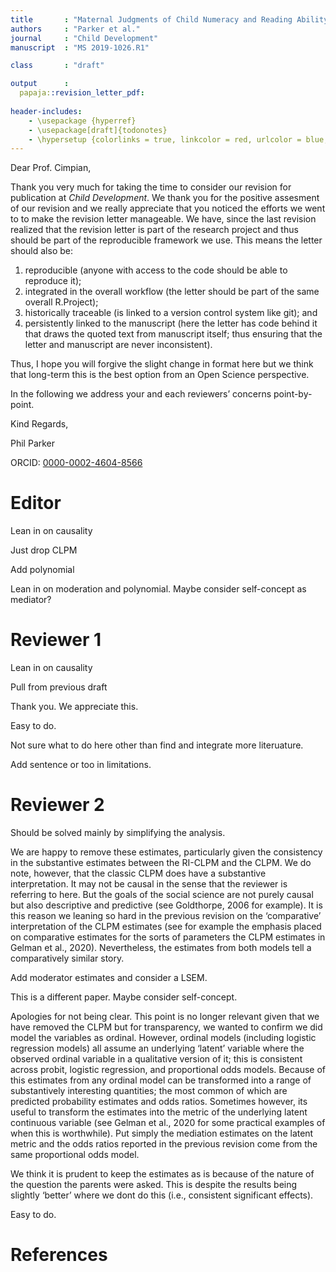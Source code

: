 ```yaml
---
title       : "Maternal Judgments of Child Numeracy and Reading Ability Predict Gains in Academic Achievement and Interest"
authors     : "Parker et al."
journal     : "Child Development"
manuscript  : "MS 2019-1026.R1"

class       : "draft"

output      : 
  papaja::revision_letter_pdf:
        
header-includes:
    - \usepackage {hyperref}
    - \usepackage[draft]{todonotes}
    - \hypersetup {colorlinks = true, linkcolor = red, urlcolor = blue, linktoc=all}
---
```


Dear Prof. Cimpian,

\todo{Revision due: March 15, 2021}

Thank you very much for taking the time to consider our revision for publication at _Child Development_. We thank you for the positive assesment of our revision and we really appreciate that you noticed the efforts we went to to make the revision letter manageable. We have, since the last revision realized that the revision letter is part of the research project and thus should be part of the reproducible framework we use. This means the letter should also be:

1. reproducible (anyone with access to the code should be able to reproduce it);
2. integrated in the overall workflow (the letter should be part of the same overall R.Project);
3. historically traceable (is linked to a version control system like git); and 
4. persistently linked to the manuscript (here the letter has code behind it that draws the quoted text from manuscript itself; thus ensuring that the letter and manuscript are never inconsistent).

Thus, I hope you will forgive the slight change in format here but we think that long-term this is the best option from an Open Science perspective. 

In the following we address your and each reviewers' concerns point-by-point.

Kind Regards,

Phil Parker

ORCID: [0000-0002-4604-8566](https://orcid.org/0000-0002-4604-8566)


\clearpage

\tableofcontents

\clearpage

# Editor 

\RC{First, R1 argues that, in light of your revisions, the theoretical contribution is less clear than it was before. I agree. Please take another pass at the introduction to highlight the distinct contributions of this work}


Lean in on causality

\Assignment{Philip Parker}
\WorkInProgress
\Easy

\RC{Second, R2 recommends that you drop the CLPM models altogether, which has implications for other parts of the paper (e.g., the mediation analysis). I would trust R2's judgment on this one, but I will leave it up to you how to respond. I will probably consult with R2 again when you submit your revision.}

Just drop CLPM

\Assignment{Philip Parker}
\WorkInProgress
\Medium

\RC{Can you estimate whether the *magnitude* of the discrepancy between mothers' judgments and children's achievement matters? Is the relationship between maternal judgments and children's subsequent achievement quasi-linear or does it flatten out or even switch signs as the discrepancy increases? For instance, I can imagine that *moderate* over-estimation predicts longitudinal growth in performance but that the relationship of *extreme* over-estimation with subsequent achievement is either the same or lower than that of moderate over-estimation. I realize that there is a lot of complexity here: Mothers are asked about how the child is progressing, not performing (which is a reason why you switched away from talk of optimism in the first place); the maternal judgments and the achievement measures are on very different scales, so it is difficult to calculate accuracy/discrepancy scores; etc. At the same time, if there's a way to try this, I (and many readers) would find it interesting to understand the shape of the relationship between mothers' judgments and children's achievement. This doesn't have to be the main focus of the paper, obviously, and as long as you're transparent in your reporting, it seems fine to me to make some simplifying assumptions here.}

Add polynomial


\Assignment{Philip Parker}
\WorkInProgress
\Medium

\RC{Does the LSAC dataset contain other variables on the mothers that might provide additional insight into why positive expectations predict higher subsequent achievement? For example, I can imagine mothers' growth/failure mindsets (e.g., Dweck, 2006) being a moderator here, with maternal judgments predicting increases in achievement particularly for mothers who also endorse the view that children's abilities can grow (rather than being fixed) and that failure provides learning opportunities (rather than signaling low ability). I can imagine a range of other parental attitudes/beliefs playing a similar moderating role. If such variables are available in the LSAC dataset, perhaps you can include the relevant analyses here.}

Lean in on moderation and polynomial. Maybe consider self-concept as mediator?

\Assignment{Philip Parker}
\WorkInProgress
\Hard


# Reviewer 1

\RC{What I really liked in the initial version of this manuscript was its focus on maternal optimism. For conceptual and methodological reasons, the authors decided to focus on maternal judgments more broadly, without separating optimism from realism and pessimism. I think this was a good call. Yet, it did make the manuscript less innovative. The authors justify their current research focus by noting: “…there has been limited integrative research on how these judgments are systematically related to particular demographics (e.g., gender), and few longitudinal studies that have considered how these judgments may kindle motivation and improve academic achievement.” This statement feels a bit vague (e.g., especially “limited integrative research” and “few longitudinal studies”). Could the authors add a paragraph to their introduction that explains how exactly their work extends prior work, conceptually and/or methodologically?}

Lean in on causality


\Assignment{Philip Parker}
\WorkInProgress
\Easy


\RC{To me, the most important aspect of this work is its ability to show how maternal judgments predict children’s later academic outcomes. In the “Do maternal judgments influence academic outcomes?”-section, the author predict, based on earlier work, that maternal judgments influence academic outcomes, but they don’t discuss possible mechanisms. Why would maternal judgments influence children’s academic outcomes? How do children pick up on these beliefs?}

Pull from previous draft

\Assignment{Philip Parker}
\WorkInProgress
\Easy

\RC{I appreciate the authors’ efforts to embrace open science principles (as far as possible, given that they worked with governmental data).}

Thank you. We appreciate this.

\Assignment{Philip Parker}
\Done
\Easy

\RC{In the introduction, the authors spend three paragraphs discussing possible sources of “the discrepancy between mothers’ judgments of their child and the child’s objectively measured ability.” Perhaps this can be written more concisely and combined in 1 paragraph, as this doesn’t seem to address a question that’s central in the current paper.}

Easy to do.

\Assignment{Philip Parker}
\WorkInProgress
\Easy

\RC{Although I am not an expert in all areas covered by the current manuscript, I have the impression that some recent empirical work on stereotypes and parents’ beliefs about children’s performances/efforts/abilities is missing from the introduction. In its current form, the manuscript seems to build mainly on theoretical work by Eccles and Bandura, which seems a bit narrow given the extensive theory that exists on the nature of optimism, stereotypes, and parental beliefs more broadly.}

Not sure what to do here other than find and integrate more literuature.

\Assignment{Rhiannon Parker}
\WorkInProgress
\Medium

\RC{In the Discussion, the authors may consider discussing different types of parental judgments. These judgments are now treated as a continuum from positive to negative, but there are many types of judgments (e.g., focusing on children’s efforts or their abilities), which may have unique implications for motivation and achievement. Testing these possibilities may be an important direction for future work.}

Add sentence or too in limitations.

\Assignment{Rhiannon Parker}
\WorkInProgress
\Easy


# Reviewer 2

\RC{The authors really dug deep to test the robustness of their estimates.  On one hand, this is super. On the other, it gives the reader a ton to pour over/get hung-up in.  Whatever the authors can do to streamline the overview of their model building and logic behind their ‘preferred’ model, the better.  E.g., We did A –Z (see supplementary material). We chose X specification, based on the following decision rules.}

Should be solved mainly by simplifying the analysis.

\Assignment{Philip Parker}
\WorkInProgress
\Easy

\RC{Another way to streamline is to cut the “classic” CLPM results. I realize that there are now a few papers suggesting that it’s reasonable to pick and choose different variations of the RI-CLPM to test different questions. I agree with this completely **as long as the resulting parameters carry some kind of sensible substantive interpretation**. Unfortunately, this is not the case with the “classic” CLPM. So, I have to respectfully disagree with Orth et al. 2020. The lagged relations from the CLPM are *not* between-person relations. They are a blend of within- and between-person relations, weighted as a function of their respective standard errors (see Bryk \& Raudenbush, 1992 Berry \& Willoughby. 2017). There’s no easy substantive interpretation re: between-person rank-order b/c these estimates carry both within- and between-person variation. Now, if the within- and between-person estimates are identical, then this weighted composite effect could, in principle, be reasonable (Bryk and Raudenbush call it ‘convergence’). However, in my mind, even this would be questionable given all of the other conditionalities baked into the data.  i.e., you’d want convergence for all of the time-varying relations before mixing the two type of estimates.

So, in short, I don’t think the authors’ CLPM model is telling them what they think it telling’s them. I don’t mean to be so hard-minded about it, but I think these models do more harm than good.}

\todo{Maybe better to just meekly role over.}

We are happy to remove these estimates, particularly given the consistency in the substantive estimates between the RI-CLPM and the CLPM. We do note, however, that the classic CLPM does have a substantive interpretation. It may not be causal in the sense that the reviewer is referring to here. But the goals of the social science are not purely causal but also descriptive and predictive (see Goldthorpe, 2006 for example). It is this reason we leaning so hard in the previous revision on the 'comparative' interpretation of the CLPM estimates (see for example the emphasis placed on comparative estimates for the sorts of parameters the CLPM estimates in Gelman et al., 2020). Nevertheless, the estimates from both models tell a comparatively similar story.

\Assignment{Philip Parker}
\WorkInProgress
\TimeConsuming
\Medium

\RC{The ‘good news’ is that they show evidence of within-person relations—which, in my mind, is far more interesting b/c we’re looking at actual changes within a mother and child over time (individual development), while adjusting for all possible time-invariant confounds. Although this means that they can’t estimate main effects for child gender, they can consider it as a moderator of the within-child relation.  I’d concentrate the interpretations here.}

Add moderator estimates and consider a LSEM.

\Assignment{Philip Parker}
\WorkInProgress
\TimeConsuming
\Hard

\RC{Ditching the CLPM  would make the mediation analyses (as they stand) moot; however, the authors could consider within-person mediation, where the indirect relations are conditional on gender.}

This is a different paper. Maybe consider self-concept.

\Assignment{Philip Parker}
\WorkInProgress
\TimeConsuming
\Hard


\RC{In the extant mediation section, I was confused by their introduction of y*.  It sounds like they’re saying that they modeled their observed ordinal variable as a continuous latent—which is fine, in itself. It’s basically a 2 parameter IRT model.  However, if they’re proposing that parents ‘true’ beliefs about child ability are continuously distributed in the population, why would they use the ordinal observed variables in the other models?  The two measurement approaches imply fundamental differences in the nature of the construct.}

\todo{Maybe better to simply say no longer relevant.}

Apologies for not being clear. This point is no longer relevant given that we have removed the CLPM but for transparency, we wanted to confirm we did model the variables as ordinal. However, ordinal models (including logistic regression models) all assume an underlying 'latent' variable where the observed ordinal variable in a qualitative version of it; this is consistent across probit, logistic regression, and proportional odds models. Because of this estimates from any ordinal model can be transformed into a range of substantively interesting quantities; the most common of which are predicted probability estimates and odds ratios. Sometimes however, its useful to transform the estimates into the metric of the underlying latent continuous variable (see Gelman et al., 2020 for some practical examples of when this is worthwhile). Put simply the mediation estimates on the latent metric and the odds ratios reported in the previous revision come from the same proportional odds model. 

\Assignment{Philip Parker}
\AlmostDone
\Easy

\RC{it still seems a little weird to me to be interested in individual achievement change over time, yet standardize on school means b/c it conflates change in the child and changes in the school mean over time. I understand their rationale, given the question they asked the parents is relative to students in the school. It just sits weirdly. Is it really the case that the school means are so different that it’d actually matter?}

We think it is prudent to keep the estimates as is  because of the nature of the question the parents were asked. This is despite the results being slightly 'better' where we dont do this (i.e., consistent significant effects). 


\Assignment{Philip Parker}
\WorkInProgress
\Easy

\RC{I’d suggest moving the RI-CLPM into figures. The tables are pretty dense.}

Easy to do.

\Assignment{Philip Parker}
\WorkInProgress
\TimeConsuming
\Easy


\clearpage

# References

\begingroup
\setlength{\parindent}{-0.5in}
\setlength{\leftskip}{0.5in}

<div id = "refs"></div>

\endgroup
